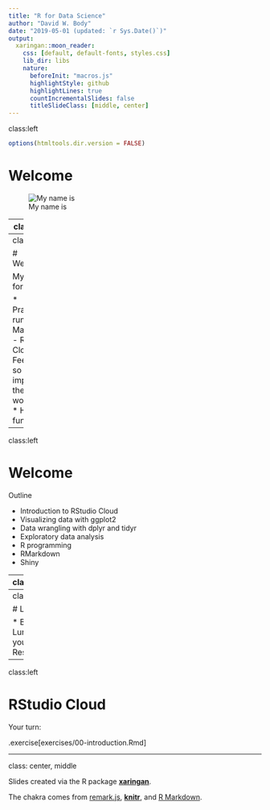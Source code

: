 ```yaml
---
title: "R for Data Science"
author: "David W. Body"
date: "2019-05-01 (updated: `r Sys.Date()`)"
output:
  xaringan::moon_reader:
    css: [default, default-fonts, styles.css]
    lib_dir: libs
    nature:
      beforeInit: "macros.js"
      highlightStyle: github
      highlightLines: true
      countIncrementalSlides: false
      titleSlideClass: [middle, center]
---
```

class:left

```r
options(htmltools.dir.version = FALSE)
```

# Welcome

![My name is](assets/hello-my-name-is.jpg)

---
class:left

# Welcome

Workshop goals

* Introduce R, RStudio, and the Tidyverse
* Learn enough to begin using R for real work
* Overview of what is available

---
class:left

# Welcome

My goals for me

* Practice run
  - Materials
  - RStudio Cloud
* Feedback so I can improve the workshop
* Have fun

---
class:left

# Welcome

Outline

* Introduction to RStudio Cloud
* Visualizing data with ggplot2
* Data wrangling with dplyr and tidyr
* Exploratory data analysis
* R programming
* RMarkdown
* Shiny

---
class:center

![:scale 50%](assets/r4ds-cover.png)

---
class:left

# Logistics

* Breaks
* Lunch (on your own)
* Rest rooms

---
class:left

# RStudio Cloud

Your turn:

.exercise[exercises/00-introduction.Rmd]

---

class: center, middle

Slides created via the R package [**xaringan**](https://github.com/yihui/xaringan).

The chakra comes from [remark.js](https://remarkjs.com), [**knitr**](http://yihui.name/knitr), and [R Markdown](https://rmarkdown.rstudio.com).

